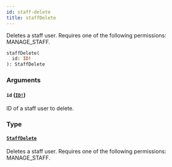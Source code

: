 ```yaml
---
id: staff-delete
title: staffDelete
---
```


Deletes a staff user. Requires one of the following permissions: MANAGE_STAFF.

```graphql
staffDelete(
  id: ID!
): StaffDelete

```

### Arguments

#### `id` ([`ID!`](../../../developer/api-reference/scalars/id))

ID of a staff user to delete.

### Type

#### [`StaffDelete`](../../../developer/api-reference/objects/staff-delete)

Deletes a staff user. Requires one of the following permissions: MANAGE_STAFF.
